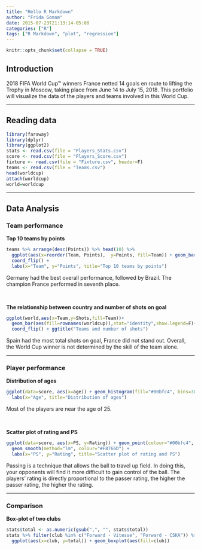 ```yaml
---
title: "Hello R Markdown"
author: "Frida Gomam"
date: 2015-07-23T21:13:14-05:00
categories: ["R"]
tags: ["R Markdown", "plot", "regression"]
---
```


```r
knitr::opts_chunk$set(collapse = TRUE)
```

## Introduction
2018 FIFA World Cup™ winners France netted 14 goals en route to lifting the Trophy in Moscow, taking place from June 14 to July 15, 2018. This portfolio will visualize the data of the players and teams involved in this World Cup.

***

## Reading data
```r
library(faraway)
library(dplyr)
library(ggplot2)
stats <- read.csv(file = "Players_Stats.csv")
score <- read.csv(file = "Players_Score.csv")
fixture <- read.csv(file = "Fixture.csv", header=F)
teams <- read.csv(file = "Teams.csv")
head(worldcup)
attach(worldcup)
world=worldcup
```

***

## Data Analysis

### Team performance

**Top 10 teams by points**
```r
teams %>% arrange(desc(Points)) %>% head(10) %>%
  ggplot(aes(x=reorder(Team, Points),  y=Points, fill=Team)) + geom_bar(stat="identity") +
  coord_flip() +
  labs(x="Team", y="Points", title="Top 10 teams by points")
```

Germany had the best overall performance, followed by Brazil. The champion France performed in seventh place.

<br/>

**The relationship between country and number of shots on goal**
```r
ggplot(world,aes(x=Team,y=Shots,fill=Team))+
  geom_bar(aes(fill=rownames(worldcup)),stat="identity",show.legend=F)+
  coord_flip() + ggtitle("Teams and number of shots")
```

Spain had the most total shots on goal, France did not stand out.
Overall, the World Cup winner is not determined by the skill of the team alone.

***

### Player performance

**Distribution of ages**
```r
ggplot(data=score, aes(x=age)) + geom_histogram(fill="#00bfc4", bins=30) + 
  labs(x="Age", title="Distribution of ages")
```

Most of the players are near the age of 25.

<br/>

**Scatter plot of rating and PS**
```r
ggplot(data=score, aes(x=PS, y=Rating)) + geom_point(colour="#00bfc4", alpha=0.2) +
  geom_smooth(method="lm", colour="#F8766D") +
  labs(x="PS", y="Rating", title="Scatter plot of rating and PS")
```

Passing is a technique that allows the ball to travel up field. In doing this, your opponents will find it more difficult to gain control of the ball.
The players' rating is directly proportional to the passer rating, the higher the passer rating, the higher the rating.

***

### Comparison

**Box-plot of two clubs**
```r
stats$total <- as.numeric(gsub(",", "", stats$total))
stats %>% filter(club %in% c("Forward - Vitesse", "Forward - CSKA")) %>%
  ggplot(aes(x=club, y=total)) + geom_boxplot(aes(fill=club))
```